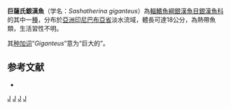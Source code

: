 {{Speciesbox 
| status = NE
| status_system = IUCN3.1
| taxon = Sashatherina giganteus  
| authority = [[Ivantsoff|Ivantsoff]] & [[Allen|Allen]], 2011
| synonyms = 
}}
'''巨薩氏銀漢魚'''（学名：''Sashatherina giganteus''）為[[輻鰭魚綱|輻鰭魚綱]][[銀漢魚目|銀漢魚目]][[銀漢魚科|銀漢魚科]]的其中一[[種|種]]，分布於[[亞洲|亞洲]][[印尼|印尼]][[巴布亞省|巴布亞省]]淡水流域，體長可達18公分，為熱帶魚類，生活習性不明。

其[[种加词|种加词]]“''Giganteus''”意为“巨大的”。

==参考文献==
*{{FishBase_species|genus=Sashatherina|species=giganteus|year=2016|month=4}}

{{Taxonbar|from=Q6412225}}

[[Category:銀漢魚科|J]]
[[Category:單種屬魚類|J]]
[[Category:薩氏銀漢魚屬|J]]
[[Category:2011年描述的鱼类|J]]